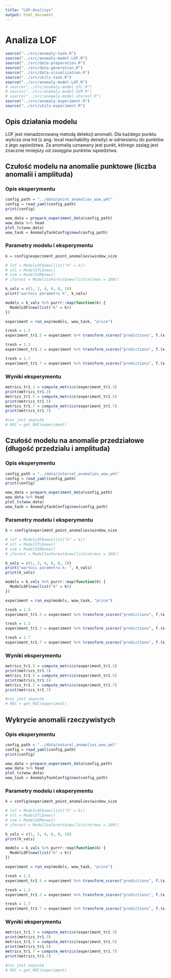 ```yaml
---
title: "LOF-Analisys"
output: html_document
---
```

# Analiza LOF

```r
source("../src/anomaly-task.R")
source("../src/anomaly-model-LOF.R")
source("../src/data-preparation.R")
source("../src/data-generation.R")
source("../src/data-visualization.R")
source("../src/utils-task.R")
source("../src/anomaly-model-LOF.R")
# source("../src/anomaly-model-STL.R")
# source("../src/anomaly-model-SVM.R")
# source("../src/anomaly-model-iForest.R")
source("../src/anomaly-experiment.R")
source("../src/utils-experiment.R")
```



## Opis działania modelu 
LOF jest nienadzorowaną metodą detekcji anomalii. Dla każdego punktu wylicza ona lrd (z ang. local reachability density) w odniesianiu do punktów z jego sąsiedztwa. Za anomalię uznawany jest punkt, którego zasięg jest znacznie mniejszy od zasięgów punktów sąsiedztwa.

## Czułość modelu na anomalie punktowe (liczba anomalii i amplituda)


### Opis eksperymentu

```r
config_path = "../data/point_anomalies_wow.yml" 
config = read_yaml(config_path)
print(config)
```

```r
wow_data = prepare_experiment_data(config_path)
wow_data %>% head
plot_ts(wow_data)
wow_task = AnomalyTaskConfig$new(config_path)
```

### Parametry modelu i eksperymentu
```r
k = config$experiment_point_anomalies$window_size

# lof = ModelLOF$new(list("k" = k))  
# stl = ModelSTL$new() 
# svm = ModelSVM$new() 
# iforest = ModelIsoForest$new(list(ntrees = 100)) 

k_vals = c(1, 2, 4, 6, 8, 10)
print("wartoci parametru k", k_vals)

models = k_vals %>% purrr::map(function(k) { 
  ModelLOF$new(list("k" = k)) 
})

experiment = run_exp(models, wow_task, "price")

tresh = 1.5
experiment_tr1.5 = experiment %>% transform_scores("predictions", f.(x, x > tresh))

tresh = 1.3
experiment_tr1.3 = experiment %>% transform_scores("predictions", f.(x, x > tresh))

tresh = 1.7
experiment_tr1.7 = experiment %>% transform_scores("predictions", f.(x, x > tresh))
```

### Wyniki eksperymentu
```r
metrics_tr1.3 = compute_metrics(experiment_tr1.3)
print(metrics_tr1.3)
metrics_tr1.5 = compute_metrics(experiment_tr1.5)
print(metrics_tr1.5)
metrics_tr1.7 = compute_metrics(experiment_tr1.7)
print(metrics_tr1.7)

#roc jest zepsute
# ROC = get_ROC(experiment)
```
## Czułość modelu na anomalie przedziałowe (długość przedzialu i amplituda)

### Opis eksperymentu 
```r
config_path = "../data/interval_anomalies_wow.yml" 
config = read_yaml(config_path)
print(config)
```

```r
wow_data = prepare_experiment_data(config_path)
wow_data %>% head
plot_ts(wow_data)
wow_task = AnomalyTaskConfig$new(config_path)
```

### Parametry modelu i eksperymentu
```r
k = config$experiment_point_anomalies$window_size

# lof = ModelLOF$new(list("k" = k))  
# stl = ModelSTL$new() 
# svm = ModelSVM$new() 
# iforest = ModelIsoForest$new(list(ntrees = 100)) 

k_vals = c(1, 2, 4, 6, 8, 10)
print("wartoci parametru k: ", k_vals)
print(k_vals)

models = k_vals %>% purrr::map(function(k) { 
  ModelLOF$new(list("k" = k)) 
})

experiment = run_exp(models, wow_task, "price")

tresh = 1.5
experiment_tr1.5 = experiment %>% transform_scores("predictions", f.(x, x > tresh))

tresh = 1.3
experiment_tr1.3 = experiment %>% transform_scores("predictions", f.(x, x > tresh))

tresh = 1.7
experiment_tr1.7 = experiment %>% transform_scores("predictions", f.(x, x > tresh))
```

### Wyniki eksperymentu
```r
metrics_tr1.3 = compute_metrics(experiment_tr1.3)
print(metrics_tr1.3)
metrics_tr1.5 = compute_metrics(experiment_tr1.5)
print(metrics_tr1.5)
metrics_tr1.7 = compute_metrics(experiment_tr1.7)
print(metrics_tr1.7)

#roc jest zepsute
# ROC = get_ROC(experiment)
```


## Wykrycie anomalii rzeczywistych 

### Opis eksperymentu 
```r
config_path = "../data/natural_anomalies_wow.yml" 
config = read_yaml(config_path)
print(config)
```

```r
wow_data = prepare_experiment_data(config_path)
wow_data %>% head
plot_ts(wow_data)
wow_task = AnomalyTaskConfig$new(config_path)
```

### Parametry modelu i eksperymentu
```r
k = config$experiment_point_anomalies$window_size

# lof = ModelLOF$new(list("k" = k))  
# stl = ModelSTL$new() 
# svm = ModelSVM$new() 
# iforest = ModelIsoForest$new(list(ntrees = 100)) 

k_vals = c(1, 2, 4, 6, 8, 10)
print(k_vals)

models = k_vals %>% purrr::map(function(k) { 
  ModelLOF$new(list("k" = k)) 
})

experiment = run_exp(models, wow_task, "price")

tresh = 1.5
experiment_tr1.5 = experiment %>% transform_scores("predictions", f.(x, x > tresh))

tresh = 1.3
experiment_tr1.3 = experiment %>% transform_scores("predictions", f.(x, x > tresh))

tresh = 1.7
experiment_tr1.7 = experiment %>% transform_scores("predictions", f.(x, x > tresh))
```

### Wyniki eksperymentu
```r
metrics_tr1.3 = compute_metrics(experiment_tr1.3)
print(metrics_tr1.3)
metrics_tr1.5 = compute_metrics(experiment_tr1.5)
print(metrics_tr1.5)
metrics_tr1.7 = compute_metrics(experiment_tr1.7)
print(metrics_tr1.7)

#roc jest zepsute
# ROC = get_ROC(experiment)
```
